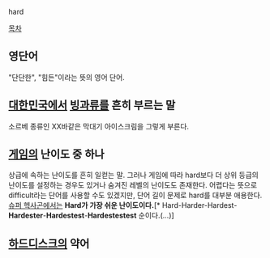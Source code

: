 hard

[[목차]]
== 영단어 ==
"단단한", "힘든"이라는 뜻의 영어 단어.
== [[대한민국]]에서 [[빙과류]]를 흔히 부르는 말 ==
소르베 종류인 XX바같은 막대기 아이스크림을 그렇게 부른다.
== [[게임]]의 난이도 중 하나 ==
상급에 속하는 난이도를 흔히 일컫는 말. 그러나 게임에 따라 hard보다 더 상위 등급의 난이도를 설정하는 경우도 있거나 숨겨진 레벨의 난이도도 존재한다.
어렵다는 뜻으로 difficult라는 단어를 사용할 수도 있겠지만, 단어 길이 문제로 hard를 대부분 애용한다.
[[슈퍼 헥사곤]]에서는 '''Hard가 가장 쉬운 난이도이다.'''[* Hard-Harder-Hardest-'''Hardester'''-'''Hardestest'''-'''Hardestestest''' 순이다.(...)]
== [[하드디스크]]의 약어 ==
